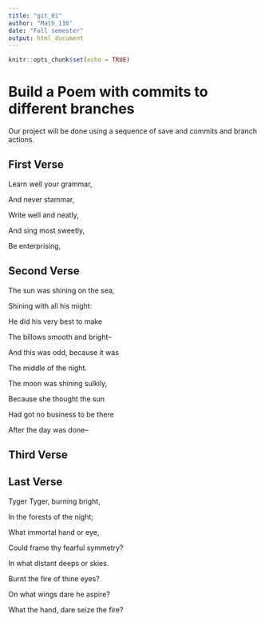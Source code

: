 ```yaml
---
title: "git_01"
author: "Math_116"
date: "Fall semester"
output: html_document
---
```


```r
knitr::opts_chunk$set(echo = TRUE)
```
# Build a Poem with commits to different branches
Our project will be done using a sequence of save and commits and branch actions.
<!-- Do not modify or change any text in "!--" bracketed areas such as this --- these are instructions to
you, if you change any of this the git program will notice it and compromise your git merging strategy !-->

## First Verse 
<!--Put the first five lines of a poem by Lewis Carrol in this section!-->
Learn well your grammar,

And never stammar,

Write well and neatly,

And sing most sweetly,
 
Be enterprising,

## Second Verse

<!--Put the first five lines of a poem by Robert Frost here!-->
The sun was shining on the sea,

Shining with all his might:

He did his very best to make

The billows smooth and bright--

And this was odd, because it was

The middle of the night.

The moon was shining sulkily,

Because she thought the sun

Had got no business to be there

After the day was done--


## Third Verse
<!--Put the first two verses of The Walrus and the Carpenter here!-->

## Last Verse
<!--Put a short poem of your choice 8-20 lines,here!-->
Tyger Tyger, burning bright, 

In the forests of the night; 

What immortal hand or eye, 

Could frame thy fearful symmetry?

In what distant deeps or skies. 

Burnt the fire of thine eyes?

On what wings dare he aspire?

What the hand, dare seize the fire?

